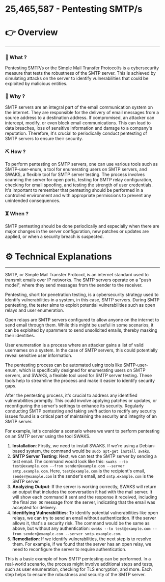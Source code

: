 # 25,465,587 - Pentesting SMTP/s


# 👉 Overview

---

### 👀 What ?

Pentesting SMTP/s or the Simple Mail Transfer Protocol/s is a cybersecurity measure that tests the robustness of the SMTP server. This is achieved by simulating attacks on the server to identify vulnerabilities that could be exploited by malicious entities.


### 🧐 Why ?

SMTP servers are an integral part of the email communication system on the internet. They are responsible for the delivery of email messages from a source address to a destination address. If compromised, an attacker can intercept, modify, or even block email communications. This can lead to data breaches, loss of sensitive information and damage to a company's reputation. Therefore, it's crucial to periodically conduct pentesting of SMTP servers to ensure their security.


### ⛏️ How ?

To perform pentesting on SMTP servers, one can use various tools such as SMTP-user-enum, a tool for enumerating users on SMTP servers, and SWAKS, a flexible tool for SMTP server testing. The process involves scanning the server for open ports, testing for SMTP relay configuration, checking for email spoofing, and testing the strength of user credentials. It's important to remember that pentesting should be performed in a controlled environment and with appropriate permissions to prevent any unintended consequences.


### ⏳ When ?

SMTP pentesting should be done periodically and especially when there are major changes in the server configuration, new patches or updates are applied, or when a security breach is suspected.


# ⚙️ Technical Explanations

---

SMTP, or Simple Mail Transfer Protocol, is an internet standard used to transmit emails over IP networks. The SMTP servers operate on a "push model", where they send messages from the sender to the receiver.

Pentesting, short for penetration testing, is a cybersecurity strategy used to identify vulnerabilities in a system, in this case, SMTP servers. During SMTP pentesting, the tester aims to exploit potential vulnerabilities such as open relays and user enumeration.

Open relays are SMTP servers configured to allow anyone on the internet to send email through them. While this might be useful in some scenarios, it can be exploited by spammers to send unsolicited emails, thereby masking their identities.

User enumeration is a process where an attacker gains a list of valid usernames on a system. In the case of SMTP servers, this could potentially reveal sensitive user information.

The pentesting process can be automated using tools like SMTP-user-enum, which is specifically designed for enumerating users on SMTP servers, and SWAKS, a flexible tool used for SMTP server testing. These tools help to streamline the process and make it easier to identify security gaps.

After the pentesting process, it's crucial to address any identified vulnerabilities promptly. This could involve applying patches or updates, or reconfiguring the server's settings to enhance its security. Regularly conducting SMTP pentesting and taking swift action to rectify any security issues found is a critical part of maintaining the security and integrity of an SMTP server.

For example, let's consider a scenario where we want to perform pentesting on an SMTP server using the tool SWAKS.

1. **Installation**: Firstly, we need to install SWAKS. If we're using a Debian-based system, the command would be `sudo apt-get install swaks`.
2. **SMTP Server Testing**: Next, we can test the SMTP server by sending a test email. The command would look like this: `swaks --to test@example.com --from sender@example.com --server smtp.example.com`. Here, `test@example.com` is the recipient's email, `sender@example.com` is the sender's email, and `smtp.example.com` is the SMTP server.
3. **Analyzing Output**: If the server is working correctly, SWAKS will return an output that includes the conversation it had with the mail server. It will show each command it sent and the response it received, including the final `250 OK` message from the server, indicating that the email was accepted for delivery.
4. **Identifying Vulnerabilities**: To identify potential vulnerabilities like open relays, we can try to send an email without authentication. If the server allows it, that's a security risk. The command would be the same as above, but without any authentication: `swaks --to test@example.com --from sender@example.com --server smtp.example.com`.
5. **Remediation**: If we identify vulnerabilities, the next step is to resolve them. For example, if we found that the server has an open relay, we need to reconfigure the server to require authentication.

This is a basic example of how SMTP pentesting can be performed. In a real-world scenario, the process might involve additional steps and tests, such as user enumeration, checking for TLS encryption, and more. Each step helps to ensure the robustness and security of the SMTP server.

